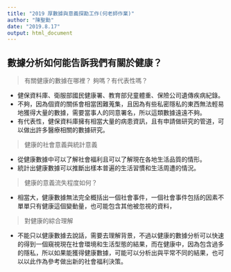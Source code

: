 ```yaml
---
title: "2019 厚數據與意義探勘工作(何老師作業)"
author: "陳聖勳"
date: "2019.8.17"
output: html_document
---
```


## **數據分析如何能告訴我們有關於健康？**

> 有關健康的數據在哪裡？ 夠嗎？有代表性嗎？

- 健保資料庫、衛服部國民健康署、教育部兒童體重、保險公司遺傳疾病紀錄。
- 不夠，因為個資的關係會相當困難蒐集，且因為有些私密隱私的東西無法輕易地獲得大量的數據，需要當事人的同意署名，所以這類數據遠遠不夠。
- 有代表性，健保資料庫擁有相當大量的病患資訊，且有申請做研究的管道，可以做出許多醫療相關的數據研究。

> 健康的社會意義與統計意義

- 從健康數據中可以了解社會福利且可以了解現在各地生活品質的情形。
- 統計出健康數據可以推斷出樣本普遍的生活習慣和生活周遭的情況。

> 健康的意義流失程度如何？

- 相當大，健康數據無法完全概括出一個社會事件，一個社會事件包括的因素不單單只有健康這個變動量，也可能包含其他被忽視的資料，

> 對健康的綜合理解

- 不能只以健康數據去說話，需要去理解背景，不過以健康的數據分析可以快速的得到一個窺視現在社會環境和生活型態的結果，而在健康中，因為包含過多的隱私，所以如果能獲得健康數據，可能可以分析出與平常不同的結果，也可以以此作為參考做出新的社會福利決策。